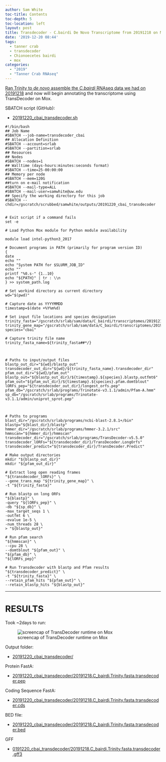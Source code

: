 ```yaml
---
author: Sam White
toc-title: Contents
toc-depth: 5
toc-location: left
layout: post
title: Transdecoder - C.bairdi De Novo Transcriptome from 20191218 on Mox
date: '2019-12-20 08:44'
tags:
  - tanner crab
  - transdecoder
  - Chionoecetes bairdi
  - mox
categories:
  - "2019"
  - "Tanner Crab RNAseq"
---
```


[Ran Trinity to _de novo_ assemble the _C.bairdi_ RNAseq data we had on 20191218](https://robertslab.github.io/sams-notebook/posts/2019/2019-12-18-Transcriptome-Assembly---C.bairdi-Trimmed-RNAseq-Using-Trinity-on-Mox/) and now will begin annotating the transcriptome using TransDecoder on Mox.

SBATCH script (GitHub):

- [20191220_cbai_transdecoder.sh](https://github.com/RobertsLab/sams-notebook/blob/master/sbatch_scripts/20191220_cbai_transdecoder.sh)

```shell
#!/bin/bash
## Job Name
#SBATCH --job-name=transdecoder_cbai
## Allocation Definition
#SBATCH --account=srlab
#SBATCH --partition=srlab
## Resources
## Nodes
#SBATCH --nodes=1
## Walltime (days-hours:minutes:seconds format)
#SBATCH --time=25-00:00:00
## Memory per node
#SBATCH --mem=120G
##turn on e-mail notification
#SBATCH --mail-type=ALL
#SBATCH --mail-user=samwhite@uw.edu
## Specify the working directory for this job
#SBATCH --chdir=/gscratch/scrubbed/samwhite/outputs/20191220_cbai_transdecoder


# Exit script if a command fails
set -e

# Load Python Mox module for Python module availability

module load intel-python3_2017

# Document programs in PATH (primarily for program version ID)
{
date
echo ""
echo "System PATH for $SLURM_JOB_ID"
echo ""
printf "%0.s-" {1..10}
echo "${PATH}" | tr : \\n
} >> system_path.log

# Set workind directory as current directory
wd="$(pwd)"

# Capture date as YYYYMMDD
timestamp=$(date +%Y%m%d)

# Set input file locations and species designation
trinity_fasta="/gscratch/srlab/sam/data/C_bairdi/transcriptomes/20191218.C_bairdi.Trinity.fasta"
trinity_gene_map="/gscratch/srlab/sam/data/C_bairdi/transcriptomes/20191218.C_bairdi.Trinity.fasta.gene_trans_map"
species="cbai"

# Capture trinity file name
trinity_fasta_name=${trinity_fasta##*/}



# Paths to input/output files
blastp_out_dir="${wd}/blastp_out"
transdecoder_out_dir="${wd}/${trinity_fasta_name}.transdecoder_dir"
pfam_out_dir="${wd}/pfam_out"
blastp_out="${blastp_out_dir}/${timestamp}.${species}.blastp.outfmt6"
pfam_out="${pfam_out_dir}/${timestamp}.${species}.pfam.domtblout"
lORFs_pep="${transdecoder_out_dir}/longest_orfs.pep"
pfam_db="/gscratch/srlab/programs/Trinotate-v3.1.1/admin/Pfam-A.hmm"
sp_db="/gscratch/srlab/programs/Trinotate-v3.1.1/admin/uniprot_sprot.pep"



# Paths to programs
blast_dir="/gscratch/srlab/programs/ncbi-blast-2.8.1+/bin"
blastp="${blast_dir}/blastp"
hmmer_dir="/gscratch/srlab/programs/hmmer-3.2.1/src"
hmmscan="${hmmer_dir}/hmmscan"
transdecoder_dir="/gscratch/srlab/programs/TransDecoder-v5.5.0"
transdecoder_lORFs="${transdecoder_dir}/TransDecoder.LongOrfs"
transdecoder_predict="${transdecoder_dir}/TransDecoder.Predict"

# Make output directories
mkdir "${blastp_out_dir}"
mkdir "${pfam_out_dir}"

# Extract long open reading frames
"${transdecoder_lORFs}" \
--gene_trans_map "${trinity_gene_map}" \
-t "${trinity_fasta}"

# Run blastp on long ORFs
"${blastp}" \
-query "${lORFs_pep}" \
-db "${sp_db}" \
-max_target_seqs 1 \
-outfmt 6 \
-evalue 1e-5 \
-num_threads 28 \
> "${blastp_out}"

# Run pfam search
"${hmmscan}" \
--cpu 28 \
--domtblout "${pfam_out}" \
"${pfam_db}" \
"${lORFs_pep}"

# Run Transdecoder with blastp and Pfam results
"${transdecoder_predict}" \
-t "${trinity_fasta}" \
--retain_pfam_hits "${pfam_out}" \
--retain_blastp_hits "${blastp_out}"
```

---

# RESULTS

Took ~2days to run:

![screencap of TransDecoder runtime on Mox](https://github.com/RobertsLab/sams-notebook/blob/master/images/screencaps/20191220_cbai_transdecoder_runtime.png?raw=true)

Output folder:

- [20191220_cbai_transdecoder/](https://gannet.fish.washington.edu/Atumefaciens/20191220_cbai_transdecoder/)

Protein FastA:

- [20191220_cbai_transdecoder/20191218.C_bairdi.Trinity.fasta.transdecoder.pep](https://gannet.fish.washington.edu/Atumefaciens/20191220_cbai_transdecoder/20191218.C_bairdi.Trinity.fasta.transdecoder.pep)

Coding Sequence FastA:

- [20191220_cbai_transdecoder/20191218.C_bairdi.Trinity.fasta.transdecoder.cds](https://gannet.fish.washington.edu/Atumefaciens/20191220_cbai_transdecoder/20191218.C_bairdi.Trinity.fasta.transdecoder.cds)

BED file:

- [20191220_cbai_transdecoder/20191218.C_bairdi.Trinity.fasta.transdecoder.bed](https://gannet.fish.washington.edu/Atumefaciens/20191220_cbai_transdecoder/20191218.C_bairdi.Trinity.fasta.transdecoder.bed)

GFF

- [0191220_cbai_transdecoder/20191218.C_bairdi.Trinity.fasta.transdecoder.gff3](https://gannet.fish.washington.edu/Atumefaciens/20191220_cbai_transdecoder/20191218.C_bairdi.Trinity.fasta.transdecoder.gff3)

